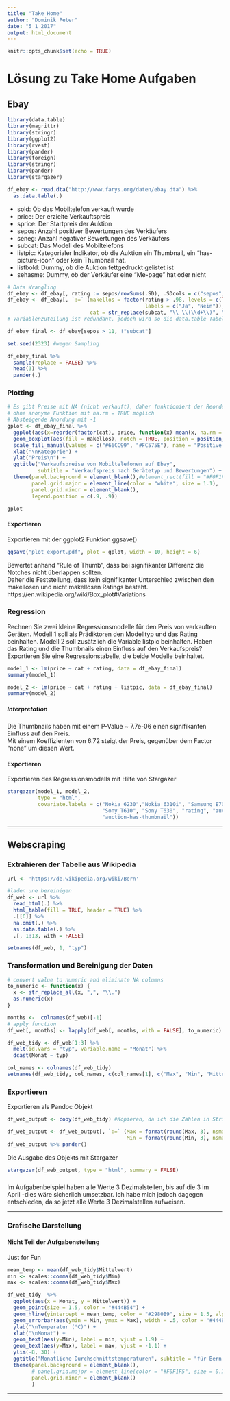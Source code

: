 ```yaml
---
title: "Take Home"
author: "Dominik Peter"
date: "5 1 2017"
output: html_document
---
```


```r
knitr::opts_chunk$set(echo = TRUE)
```

# Lösung zu Take Home Aufgaben

## Ebay

```r
library(data.table)
library(magrittr)
library(stringr)
library(ggplot2)
library(rvest)
library(pander)
library(foreign)
library(stringr)
library(pander)
library(stargazer)
```

```r
df_ebay <- read.dta("http://www.farys.org/daten/ebay.dta") %>%
  as.data.table(.)
```
* sold: Ob das Mobiltelefon verkauft wurde
* price: Der erzielte Verkauftspreis
* sprice: Der Startpreis der Auktion
* sepos: Anzahl positiver Bewertungen des Verkäufers
* seneg: Anzahl negativer Bewertungen des Verkäufers
* subcat: Das Modell des Mobiltelefons
* listpic: Kategorialer Indikator, ob die Auktion ein Thumbnail, ein “has-picture-icon” oder kein Thumbnail hat.
* listbold: Dummy, ob die Auktion fettgedruckt gelistet ist
* sehasme: Dummy, ob der Verkäufer eine “Me-page” hat oder nicht

```r
# Data Wrangling
df_ebay <- df_ebay[, rating := sepos/rowSums(.SD), .SDcols = c("sepos", "seneg")]
df_ebay <- df_ebay[, `:=` (makellos = factor(rating > .98, levels = c(TRUE, FALSE),
                                             labels = c("Ja", "Nein")),
                           cat = str_replace(subcat, "\\ \\(\\d+\\)", ""))]
# Variablenzuteilung ist redundant, jedoch wird so die data.table Tabelle in Markdown nicht evaluiert

df_ebay_final <- df_ebay[sepos > 11, !"subcat"]

set.seed(2323) #wegen Sampling

df_ebay_final %>%
  sample(replace = FALSE) %>%
  head(3) %>%
  pander(.)
```

### Plotting

```r
# Es gibt Preise mit NA (nicht verkauft), daher funktioniert der Reorder nicht
# ohne anonyme Funktion mit na.rm = TRUE möglich
# Absteigende Anordung mit -1
gplot <- df_ebay_final %>%
  ggplot(aes(x=reorder(factor(cat), price, function(x) mean(x, na.rm = TRUE)*-1), y = price)) +
  geom_boxplot(aes(fill = makellos), notch = TRUE, position = position_dodge(.85)) +
  scale_fill_manual(values = c("#66CC99", "#FC575E"), name = "Positive Bewertung > 98 %") +
  xlab("\nKategorie") +
  ylab("Preis\n") +
  ggtitle("Verkaufspreise von Mobiltelefonen auf Ebay",
          subtitle = "Verkaufspreis nach Gerätetyp und Bewertungen") +
  theme(panel.background = element_blank(),#element_rect(fill = "#F0F1F5"),
        panel.grid.major = element_line(color = "white", size = 1.1),
        panel.grid.minor = element_blank(),
        legend.position = c(.9, .9))

gplot
```

#### Exportieren

Exportieren mit der ggplot2 Funktion ggsave()
```r
ggsave("plot_export.pdf", plot = gplot, width = 10, height = 6)
```

Bewertet anhand "Rule of Thumb", dass bei signifikanter Differenz die Notches nicht überlappen sollten.  
Daher die Feststellung, dass kein signifikanter Unterschied zwischen den makellosen und nicht makellosen Ratings besteht.  
https://en.wikipedia.org/wiki/Box_plot#Variations

### Regression
Rechnen Sie zwei kleine Regressionsmodelle für den Preis von verkauften Geräten.
Modell 1 soll als Prädiktoren den Modelltyp und das Rating beinhalten.
Modell 2 soll zusätzlich die Variable listpic beinhalten.
Haben das Rating und die Thumbnails einen Einfluss auf den Verkaufspreis?
Exportieren Sie eine Regressionstabelle, die beide Modelle beinhaltet.

```r
model_1 <- lm(price ~ cat + rating, data = df_ebay_final)
summary(model_1)

model_2 <- lm(price ~ cat + rating + listpic, data = df_ebay_final)
summary(model_2)
```

##### Interpretation
Die Thumbnails haben mit einem P-Value ~ 7.7e-06 einen signifikanten Einfluss auf den Preis.  
Mit einem Koeffizienten von 6.72 steigt der Preis, gegenüber dem Factor "none" um diesen Wert.

#### Exportieren

Exportieren des Regressionsmodells mit Hilfe von Stargazer
```r
stargazer(model_1, model_2,
          type = "html",
          covariate.labels = c("Nokia 6230","Nokia 6310i", "Samsung E700", "Samsung E800", 
                               "Sony T610", "Sony T630", "rating", "auction-has-picture", 
                               "auction-has-thumbnail"))
```

***

## Webscraping

### Extrahieren der Tabelle aus Wikipedia
```r
url <- 'https://de.wikipedia.org/wiki/Bern'

#laden une bereinigen
df_web <- url %>%
  read_html(.) %>%
  html_table(fill = TRUE, header = TRUE) %>% 
  .[[6]] %>% 
  na.omit(.) %>% 
  as.data.table(.) %>% 
  .[, 1:13, with = FALSE]

setnames(df_web, 1, "typ")
```

### Transformation und Bereinigung der Daten
```r
# convert value to numeric and eliminate NA columns
to_numeric <- function(x) {
  x <- str_replace_all(x, ",", "\\.")
  as.numeric(x)
}

months <-  colnames(df_web)[-1]
# apply function
df_web[, months] <- lapply(df_web[, months, with = FALSE], to_numeric)

df_web_tidy <- df_web[1:3] %>%
  melt(id.vars = "typ", variable.name = "Monat") %>% 
  dcast(Monat ~ typ)

col_names <- colnames(df_web_tidy)
setnames(df_web_tidy, col_names, c(col_names[1], c("Max", "Min", "Mittelwert")))
```

### Exportieren

Exportieren als Pandoc Objekt

```r

df_web_output <- copy(df_web_tidy) #Kopieren, da ich die Zahlen in Strings umwandle

df_web_output <- df_web_output[, `:=` (Max = format(round(Max, 3), nsmall = 3),
                                       Min = format(round(Min, 3), nsmall = 3))][, .(Monat, Max, Min)]
df_web_output %>% pander()  

```
 
Die Ausgabe des Objekts mit Stargazer

```r
stargazer(df_web_output, type = "html", summary = FALSE)
```
  
###    
Im Aufgabenbeispiel haben alle Werte 3 Dezimalstellen, bis auf die 3 im April -dies wäre sicherlich umsetzbar.
Ich habe mich jedoch dagegen entschieden, da so jetzt alle Werte 3 Dezimalstellen aufweisen.

***
  
### Grafische Darstellung
#### Nicht Teil der Aufgabenstellung

Just for Fun

```r
mean_temp <- mean(df_web_tidy$Mittelwert)
min <- scales::comma(df_web_tidy$Min)
max <- scales::comma(df_web_tidy$Max)

df_web_tidy  %>% 
  ggplot(aes(x = Monat, y = Mittelwert)) +
  geom_point(size = 1.5, color = "#444B54") +
  geom_hline(yintercept = mean_temp, color = "#2980B9", size = 1.5, alpha = 0.2, linetype = 2) +
  geom_errorbar(aes(ymin = Min, ymax = Max), width = .5, color = "#444B54", size = 5) +
  ylab("\nTemperatur (°C)") +
  xlab("\nMonat") +
  geom_text(aes(y=Min), label = min, vjust = 1.9) +
  geom_text(aes(y=Max), label = max, vjust = -1.1) +
  ylim(-8, 30) +
  ggtitle("Monatliche Durchschnittstemperaturen", subtitle = "für Bern 1981 – 2010") +
  theme(panel.background = element_blank(),
        # panel.grid.major = element_line(color = "#F0F1F5", size = 0.2),
        panel.grid.minor = element_blank()
        )
```


***
